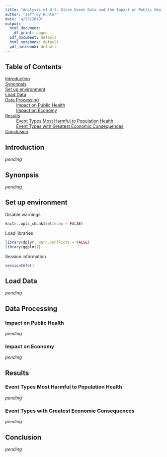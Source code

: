```yaml
---
title: "Analysis of U.S. Storm Event Data and the Impact on Public Health and the Economy"
author: "Jeffrey Hunter"
date: "4/23/2019"
output:
  html_document:
    df_print: paged
  pdf_document: default
  html_notebook: default
  pdf_notebook: default
---
```


## Table of Contents

[Introduction](#introduction)<br />
[Synonpsis](#synonpsis)<br />
[Set up environment](#set-up-environment)<br />
[Load Data](#load-data)<br />
[Data Processing](#data-processing)<br />
&nbsp;&nbsp;&nbsp;&nbsp;&nbsp;&nbsp;&nbsp;&nbsp; [Impact on Public Health](#impact-on-public-health)<br />
&nbsp;&nbsp;&nbsp;&nbsp;&nbsp;&nbsp;&nbsp;&nbsp; [Impact on Economy](#impact-on-economy)<br />
[Results](#results)<br />
&nbsp;&nbsp;&nbsp;&nbsp;&nbsp;&nbsp;&nbsp;&nbsp; [Event Types Most Harmful to Population Health](#event-types-most-harmful-to-population-health)<br />
&nbsp;&nbsp;&nbsp;&nbsp;&nbsp;&nbsp;&nbsp;&nbsp; [Event Types with Greatest Economic Consequences](#event-types-with-greatest-economic-consequences)<br />
[Conclusion](#conclusion)

## Introduction

*pending*

## Synonpsis

*pending*

## Set up environment

Disable warnings

```r
knitr::opts_chunk$set(echo = FALSE)
```

Load libraries

```r
library(dplyr, warn.conflicts = FALSE)
library(ggplot2)
```

Session information

```r
sessionInfo()
```

## Load Data

*pending*

## Data Processing

### Impact on Public Health

*pending*

### Impact on Economy

*pending*

## Results

### Event Types Most Harmful to Population Health

*pending*

### Event Types with Greatest Economic Consequences

*pending*

## Conclusion

*pending*





